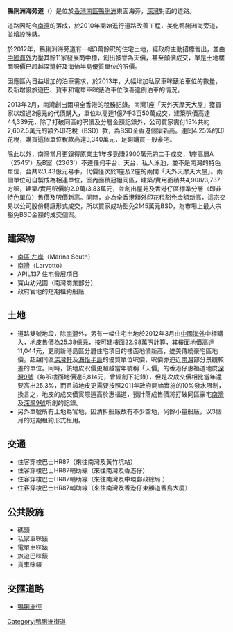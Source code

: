 {{unreferenced|time=2011-05-04T15:40:43+00:00}}
{{Infobox Hong Kong Road
|   中文街道名稱    =  鴨脷洲海旁道
|   英文街道名稱    =  Ap Lei Chau Praya Road
|   圖片        =  File:Ap Lei Chau Praya Road near Larvotto.jpg
|   圖片說明    =  鴨脷洲海旁道
|   路段總長度  =  0.5
|   車速限制    =  50
|   行車線數量  =  四線雙程
|   所在地區    =  [[南區_(香港)|南區]][[鴨脷洲|鴨脷洲]]
|   起點        =  [[鴨脷洲徑|鴨脷洲徑]]
|   終點        =  '''鴨脷洲海旁道'''碼頭
|   通車日期    =
}}

'''鴨脷洲海旁道'''（{{lang-en|Ap Lei Chau Praya Road}}）是位於[[南區_(香港)|香港南區]][[鴨脷洲|鴨脷洲]]東面海旁，[[深灣|深灣]]對面的道路。

道路因配合[[南灣_(住宅)|南灣]]的落成，於2010年開始進行道路改善工程，美化鴨脷洲海旁道，並增設咪錶。

於2012年，鴨脷洲海旁道有一幅3萬餘呎的住宅土地，經政府主動招標售出，並由[[中國海外|中國海外]]力壓其餘11家發展商中標，創出被譽為天價，甚至顛價成交，單是土地樓面呎價已超越深灣軒及海怡半島優質單位的呎價。

因應區內日益增加的泊車需求，於2013年，大幅增加私家車咪錶泊車位的數量，及新增設旅遊巴、貨車和電單車咪錶泊車位改善違例泊車的情況。

2013年2月，南灣創出兩項全香港的稅務記錄。南灣1座「天外天摩天大屋」獲買家以超過2億元的代價購入，單位以高達1億7千3百50萬成交，建築呎價高達44,339元，除了打破同區的呎價及分層金額記錄外，公司買家需付15%共約2,602.5萬元的額外印花稅（BSD）款，為BSD全香港個案新高。連同4.25%的印花稅，購買這個單位稅款高達3,340萬元，足夠購買一般豪宅。

除此以外，南灣當月更錄得原業主1年多勁賺2900萬元的二手成交，1座高層A（2545'）及B室（2363'）不連任何平台、天台、私人泳池，並不是南灣的特色單位，合共以1.43億元易手，代價僅次於1座及2座的兩間「天外天摩天大屋」。兩個單位可自製成為相連單位，室內面積冠絕同區，建築/實用面積共4,908/3,737方呎，建築/實用呎價約2.9萬/3.83萬元，並創出屋苑及香港仔區標準分層（即非特色單位）售價及呎價新高。同時，亦為全香港額外印花稅豁免金額新高，這宗交易以公司股份轉讓形式成交，所以買家成功豁免2145萬元BSD，為市場上最大宗豁免BSD金額的成交個案。

==建築物==
*[[南區左岸|南區‧左岸]]（Marina South）
*[[南灣_(住宅)|南灣]]（Larvotto）
*APIL137 住宅發展項目
*寶山幼兒園（南灣商業部分）
*政府官地的短期租約船廠

==土地==
*道路雙號地段，除[[南灣_(住宅)|南灣]]外，另有一幅住宅土地於2012年3月由[[中國海外|中國海外]]中標購入，地皮售價為25.38億元，按可建樓面22.98萬呎計算，其樓面地價高達11,044元，更刷新港島區分層住宅項目的樓面地價新高，媲美傳統豪宅區地價。超越同區[[深灣軒|深灣軒]]及[[海怡半島|海怡半島]]的優質單位呎價，呎價亦迫近[[南灣_(住宅)|南灣]]部分景觀較差的單位。同時，該地皮呎價更超越當年號稱「天價」的香港仔惠福道地皮[[深灣9號|深灣9號]]（每呎樓面地價達8,814元，曾經創下紀錄），但是次成交價相比當年還要高出25.3%，而且該地皮更需要按照2011年政府開始實施的10%發水限制，換言之，地皮的成交價實際遠高於惠福道，預計落成售價將打破同區豪宅[[南灣_(住宅)|南灣]]及[[深灣9號|深灣9號]]所創的記錄。
*另外單號所有土地為官地，因清拆船廠故有不少空地，尚餘小量船廠，以3個月的短期租約形式租用。

==交通==
*住客穿梭巴士HR87（來往南灣及黃竹坑站）
*住客穿梭巴士HR87輔助線（來往南灣及香港仔）
*住客穿梭巴士HR87輔助線（來往南灣及中環郵政總局 ）
*住客穿梭巴士HR87輔助線（來往南灣及香港仔東勝道香島大廈）

==公共設施==
*碼頭
*私家車咪錶
*電單車咪錶
*旅遊巴咪錶
*貨車咪錶
==交匯道路==
*[[鴨脷洲徑|鴨脷洲徑]]

[[Category:鴨脷洲街道|Category:鴨脷洲街道]]